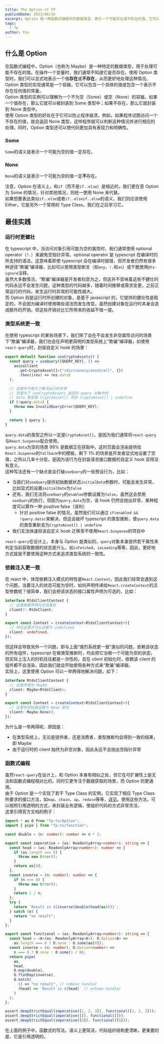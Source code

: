```yaml
---
title: The Option of FP
publishDate: 2023/06/16
excerpt: Option 是一种函数式编程中的数据类型，表示一个可能存在或不存在的值。它可以是 Some(存在值) 或 None(不存在值)，用于处理可能出现空值的情况，提供了安全的值操作和错误处理。
tags: 
  - fp
author: You
---
```


## 什么是 Option

在函数式编程中，Option（也称为 Maybe）是一种特定的数据类型，用于处理可能不存在的值。在操作一个变量时，我们通常不知道它是否存在。使用 Option 类型时，我们可以显式地表示一个值**存在**或**不存在**，从而更好地处理这种情况。<br />Option 类型的实现通常是一个容器，它可以包含一个具体的值或包含一个表示不存在任何值的常量。<br />Option 类型的实例可以理解为一个不为空（Some）或空（None）的容器。如果一个值存在，那么它就可以被封装到 Some 类型中；如果不存在，那么它就封装到 None 类型中。<br />使用 Option 类型的好处在于它可以防止程序崩溃。例如，如果程序试图访问一个不存在的值，就会返回 None 类型，这样程序就可以判断这种情况并进行相应的处理。同时，Option 类型还可以使代码更加具有表现力和明确性。

### Some

`Some`的语义是表示一个可能为空的值一定存在。

### None

`None`的语义是表示一个可能为空的值一定**不**存在。

注意，Option 在语义上，和`if`（而不是`if..else`）是相近的，我们更在意 Option 为 Some 的情况，针对其他情况，则统一使用 None 来代替。<br />如果想要表达类似`if..else`或者`if..elseif..else`的语义，我们则应该使用 Either，它是另外一个常用的 Type Class，我们在之后学习它。

## 最佳实践

### 运行时更健壮

在 typescript 中，当访问对象引用可能为空的属性时，我们通常使用 optional operator（`?.`）来避免空指针异常。optional operator 是 typescript 在编译时的所支持的语法，这意味着即使 typescript 会在编译时报错，但开发者仍然有很多种途径“欺骗”编译器，比如可以使用类型断言（如`any`、`!.`和`as`）或干脆使用`@ts-ignore`注释。<br />虽然大多数情况，“欺骗“编译器是开发者刻意为之，但这并不意味着这些不健壮的代码永远不会发生问题，这种类型的代码越多，随着时间推移或需求变更，之前正常运行的代码，发生运行时异常的可能性越大。<br />而 Option 则是运行时所创建的对象，是基于 javascript 的，它提供的健壮性是稳定的，不会因为编译时使用哪些语法而发生改变。虽然创建对象在运行时本身会造成额外的开销，但这些开销对比它所带来的收益不值一提。

### 类型系统更一致

在使用 typescript 的某些场景下，我们除了会在不会发生非空属性访问的场景下“欺骗”编译器，我们也会在声明更简明的类型系统上“欺骗”编译器，如使用`react-query`时，封装自定义 hook 的场景：

```typescript
export default function useCryptoAssets() {
  const query = useQuery([QUERY_KEY], () =>
    axiosClient
      .get<CryptoAsset[]>("/dictionary/asset/all", {})
      .then((res) => res.data)
  );

  // 这里并不是为了解决运行时异常
  // 而是为了 useCryptoAssets 返回的 query 对象中的
  // data 类型是 CryptoAsset[] 而非 CryptoAsset[] | undefine
  if (!query.data) {
    throw new InvalidQueryError(QUERY_KEY);
  }

  return { query };
}
```

`query.data`的类型之所以一定是`CryptoAsset[]`，是因为我们通常将`react-query`与`React.Suspense`配合使用。<br />`query.data`为空的场景 99% 是数据正在获取中，这时页面会渲染提供给`React.Suspense`的`fallback`中的模板，剩下 1% 的场景是开发者显式地设置了空值，之所以几率十分低，是因为该行为在封装请求接口数据的自定义 hook 显得没有意义。<br />这种写法还有一个缺点是会打破`useQuery`的一些预设行为，比如：

- 当我们对`useQuery`提供初始数据状态`initialData`参数时，可能会发生异常，比如显式的设置`initialDate`为`false`
- 还有，我们无法将`useQuery`的`enabled`参数设置为`false`，虽然这会禁用`useQuery`的执行，但因为`query.data`为空，该 hook 仍然会抛出异常，某种程度可以算作一种 positive false（误判）
  - 针对 positive false 的情况，虽然我们可以通过 `if(enabled && !query.data)`来解决，但这会破坏 typescript 的类型推断，使`query.data`的类型重新变为`CryptoAsset[] | undefine`
- 我们无法快速将该自定义 hook 迁移至不使用`React.Suspense`的项目中

`react-query`在设计上，本身与 Option 是类似的，`query`对象本身提供若干属性来判定当前获取数据的状态是什么，如`isFetched`、`isLoading`等等，因此，更好地方式就是不要使用这种方式来追求类型系统的一致性。

### 依赖注入更一致

在 react 中，体现依赖注入模式的特性是`React.Context`，因此我们经常会遇到这个问题，当要注入的状态可能为空时，如何声明传递给`React.createContext`的泛型参数呢？很简单，我们会把该状态的接口属性声明为可选的，比如：

```typescript
interface RtdsClientContext {
  // 这里需要声明为可选属性
  client?: RtdsClient;
}

export const Context = createContext<RtdsClientContext>({
  // 然后这里才可以设置为 undefined
  client: undefined,
});
```

但这样会导致另外一个问题，即与上面“类烈系统更一致”类似的问题，依赖该状态的所有组件，typescript 在做类型推断时，均会把它当做一个可能为空的状态，但实际上注入的时机往往都是一次性的，且在 client 初始化时，依赖该 client 的组件都不会渲染，因此我们就会开始使用各种方式来“欺骗”编译器。<br />实际上，这里使用 Option 可以一举两得地解决问题，如下：

```typescript
interface RtdsClientContext {
  // 这里声明为 Maybe
  client: Maybe<RtdsClient>;
}

export const Context = createContext<RtdsClientContext>({
  // 这里将初始值设置为 None 即可
  client: Maybe.None(),
});
```

为什么是一举两得呢，原因是：

- 在类型系统上，无论是提供者，还是消费者，类型推断均会得到一致的结果，即 Maybe
- 由于运行时的 client 始终为非空对象，因此永远不会抛出空指针异常

### 函数式编程

虽然`react-query`在设计上，和 Option 本身有相似之处，但它在可扩展性上是无法和函数式编程相对比的，同时它更专注于数据获取的场景，而 Option 则更通用。<br />由于 Option 是一个实现了若干 Type Class 的实例，它实现了相应 Type Class 所要求的接口方法，如`map`、`chain`、`ap`、`reduce`等等，[详见](https://gcanti.github.io/fp-ts/modules/Option.ts.html)。使用这些方法，可以按照引用透明的方式，来封装业务逻辑，使组织代码的方式非常灵活。<br />这里引用官方文档的例子：

```typescript
import * as O from "fp-ts/Option";
import { pipe } from "fp-ts/function";

const double = (n: number): number => n * 2;

export const imperative = (as: ReadonlyArray<number>): string => {
  const head = (as: ReadonlyArray<number>): number => {
    if (as.length === 0) {
      throw new Error();
    }
    return as[0];
  };
  const inverse = (n: number): number => {
    if (n === 0) {
      throw new Error();
    }
    return 1 / n;
  };
  try {
    return `Result is ${inverse(double(head(as)))}`;
  } catch (e) {
    return "no result";
  }
};

export const functional = (as: ReadonlyArray<number>): string => {
  const head = <A>(as: ReadonlyArray<A>): O.Option<A> =>
    as.length === 0 ? O.none : O.some(as[0]);
  const inverse = (n: number): O.Option<number> =>
    n === 0 ? O.none : O.some(1 / n);
  return pipe(
    as,
    head,
    O.map(double),
    O.flatMap(inverse),
    O.match(
      () => "no result", // onNone handler
      (head) => `Result is ${head}` // onSome handler
    )
  );
};

assert.deepStrictEqual(imperative([1, 2, 3]), functional([1, 2, 3]));
assert.deepStrictEqual(imperative([]), functional([]));
assert.deepStrictEqual(imperative([0]), functional([0]));
```

在上面的例子中，函数式的写法，语义上更简洁，代码组织结构更清晰，更重要的是，它是引用透明的。
